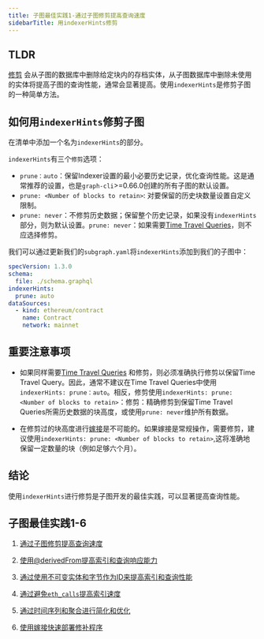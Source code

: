 ```yaml
---
title: 子图最佳实践1-通过子图修剪提高查询速度
sidebarTitle: 用indexerHints修剪
---
```


## TLDR

[修剪](/developing/creating-a-subgraph/#prune) 会从子图的数据库中删除给定块内的存档实体，从子图数据库中删除未使用的实体将提高子图的查询性能，通常会显著提高。使用`indexerHints`是修剪子图的一种简单方法。

## 如何用`indexerHints`修剪子图

在清单中添加一个名为`indexerHints`的部分。

`indexerHints`有三个`修剪`选项：

- `prune：auto`：保留Indexer设置的最小必要历史记录，优化查询性能。这是通常推荐的设置，也是`graph-cli`>=0.66.0创建的所有子图的默认设置。
- `prune: <Number of blocks to retain>`: 对要保留的历史块数量设置自定义限制。
- `prune: never`：不修剪历史数据；保留整个历史记录，如果没有`indexerHints`部分，则为默认设置。`prune: never`：如果需要[Time Travel Queries](/subgraphs/querying/graphql-api/#time-travel-queries)，则不应选择修剪。

我们可以通过更新我们的`subgraph.yaml`将`indexerHints`添加到我们的子图中：

```yaml
specVersion: 1.3.0
schema:
  file: ./schema.graphql
indexerHints:
  prune: auto
dataSources:
  - kind: ethereum/contract
    name: Contract
    network: mainnet
```

## 重要注意事项

- 如果同样需要[Time Travel Queries](/subgraphs/querying/graphql-api/#time-travel-queries) 和修剪，则必须准确执行修剪以保留Time Travel Query。因此，通常不建议在Time Travel Queries中使用`indexerHints: prune：auto`。相反，修剪使用`indexerHints: prune: <Number of blocks to retain>`：修剪：精确修剪到保留Time Travel Queries所需历史数据的块高度，或使用`prune: never`维护所有数据。

- 在修剪过的块高度进行[嫁接](/subgraphs/cookbook/grafting/)是不可能的。如果嫁接是常规操作，需要修剪，建议使用`indexerHints: prune: <Number of blocks to retain>`,这将准确地保留一定数量的块（例如足够六个月）。

## 结论

使用`indexerHints`进行修剪是子图开发的最佳实践，可以显著提高查询性能。

## 子图最佳实践1-6

1. [通过子图修剪提高查询速度](/subgraphs/best-practices/pruning/)

2. [使用@derivedFrom提高索引和查询响应能力](/subgraphs/best-practices/derivedfrom/)

3. [通过使用不可变实体和字节作为ID来提高索引和查询性能](/subgraphs/best-practices/immutable-entities-bytes-as-ids/)

4. [通过避免`eth_calls`提高索引速度](/subgraphs/best-practices/avoid-eth-calls/)

5. [通过时间序列和聚合进行简化和优化](/subgraphs/best-practices/timeseries/)

6. [使用嫁接快速部署修补程序](/subgraphs/best-practices/grafting-hotfix/)
